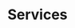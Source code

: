 ---
title: "Services"
description: "Our professional services"
hasPage: true
itemsHasPage: true
itemsRootPath: true
itemsAddToMenu:
  - menu: "main-menu"
addToMenu:
  - menu: "main-menu"
---